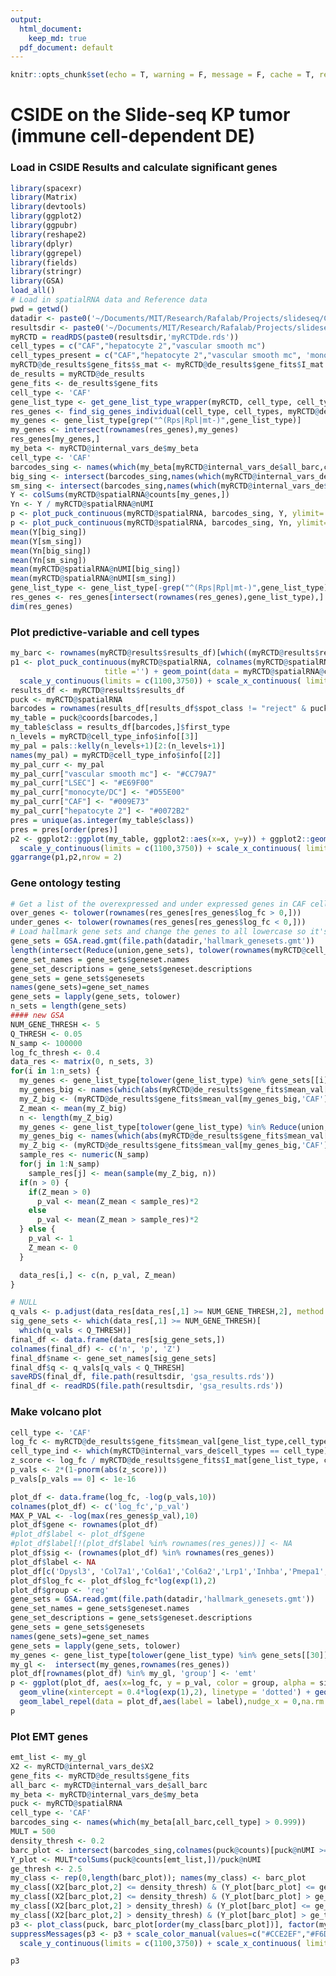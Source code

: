 ```yaml
---
output:  
  html_document:
    keep_md: true
  pdf_document: default
---
```


```r
knitr::opts_chunk$set(echo = T, warning = F, message = F, cache = T, results = 'hide')
```

# CSIDE on the Slide-seq KP tumor (immune cell-dependent DE)

### Load in CSIDE Results and calculate significant genes

```r
library(spacexr)
library(Matrix)
library(devtools)
library(ggplot2)
library(ggpubr)
library(reshape2)
library(dplyr)
library(ggrepel)
library(fields)
library(stringr)
library(GSA)
load_all()
# Load in spatialRNA data and Reference data
pwd = getwd()
datadir <- paste0('~/Documents/MIT/Research/Rafalab/Projects/slideseq/Cell Demixing/ContentStructure/CSIDE/data/tumor','/')
resultsdir <- paste0('~/Documents/MIT/Research/Rafalab/Projects/slideseq/Cell Demixing/ContentStructure/CSIDE/results/ResultsTumor','/')
myRCTD = readRDS(paste0(resultsdir,'myRCTDde.rds'))
cell_types = c("CAF","hepatocyte 2","vascular smooth mc")
cell_types_present = c("CAF","hepatocyte 2","vascular smooth mc", 'monocyte/DC')
myRCTD@de_results$gene_fits$s_mat <- myRCTD@de_results$gene_fits$I_mat
de_results = myRCTD@de_results
gene_fits <- de_results$gene_fits
cell_type <- 'CAF'
gene_list_type <- get_gene_list_type_wrapper(myRCTD, cell_type, cell_types_present)
res_genes <- find_sig_genes_individual(cell_type, cell_types, myRCTD@de_results$gene_fits, gene_list_type,myRCTD@internal_vars_de$X2, fdr = 0.01, p_thresh = 0.001, log_fc_thresh = 0.4)
my_genes <- gene_list_type[grep("^(Rps|Rpl|mt-)",gene_list_type)]
my_genes <- intersect(rownames(res_genes),my_genes)
res_genes[my_genes,]
my_beta <- myRCTD@internal_vars_de$my_beta
cell_type <- 'CAF'
barcodes_sing <- names(which(my_beta[myRCTD@internal_vars_de$all_barc,cell_type] > 0.999))
big_sing <- intersect(barcodes_sing,names(which(myRCTD@internal_vars_de$X2[,2] > 0.5)))
sm_sing <- intersect(barcodes_sing,names(which(myRCTD@internal_vars_de$X2[,2] < 0.5)))
Y <- colSums(myRCTD@spatialRNA@counts[my_genes,])
Yn <- Y / myRCTD@spatialRNA@nUMI
p <- plot_puck_continuous(myRCTD@spatialRNA, barcodes_sing, Y, ylimit= c(0,100))
p <- plot_puck_continuous(myRCTD@spatialRNA, barcodes_sing, Yn, ylimit= c(0,0.05))
mean(Y[big_sing])
mean(Y[sm_sing])
mean(Yn[big_sing])
mean(Yn[sm_sing])
mean(myRCTD@spatialRNA@nUMI[big_sing])
mean(myRCTD@spatialRNA@nUMI[sm_sing])
gene_list_type <- gene_list_type[-grep("^(Rps|Rpl|mt-)",gene_list_type)]
res_genes <- res_genes[intersect(rownames(res_genes),gene_list_type),]
dim(res_genes)
```

### Plot predictive-variable and cell types

```r
my_barc <- rownames(myRCTD@results$results_df)[which((myRCTD@results$results_df$first_type == 'monocyte/DC' & myRCTD@results$results_df$spot_class != 'reject') | (myRCTD@results$results_df$second_type == 'monocyte/DC' & myRCTD@results$results_df$spot_class == 'doublet_certain' ))]
p1 <- plot_puck_continuous(myRCTD@spatialRNA, colnames(myRCTD@spatialRNA@counts) , myRCTD@internal_vars_de$X2[,2], 
                     title ='') + geom_point(data = myRCTD@spatialRNA@coords[my_barc,], size = 0.5, color = "#D55E00") +  ggplot2::scale_size_identity() + coord_fixed() + theme(legend.position="top")+ 
  scale_y_continuous(limits = c(1100,3750)) + scale_x_continuous( limits = c(2300,4800))+ geom_segment(aes(x = 2400, y = 1300, xend = 2784.6, yend = 1300), color = "black") + theme(axis.title.x=element_blank(),axis.text.x=element_blank(),axis.ticks.x=element_blank(), axis.title.y=element_blank(),axis.text.y=element_blank(),axis.ticks.y=element_blank()) + scale_colour_gradientn("Myeloid Density",breaks = c(0,1), labels = c(0,1), colors = pals::brewer.blues(20)[2:20], lim = c(0,1))
results_df <- myRCTD@results$results_df
puck <- myRCTD@spatialRNA
barcodes = rownames(results_df[results_df$spot_class != "reject" & puck@nUMI >= 100,])
my_table = puck@coords[barcodes,]
my_table$class = results_df[barcodes,]$first_type
n_levels = myRCTD@cell_type_info$info[[3]]
my_pal = pals::kelly(n_levels+1)[2:(n_levels+1)]
names(my_pal) = myRCTD@cell_type_info$info[[2]]
my_pal_curr <- my_pal
my_pal_curr["vascular smooth mc"] <- "#CC79A7"
my_pal_curr["LSEC"] <- "#E69F00"
my_pal_curr["monocyte/DC"] <- "#D55E00"
my_pal_curr["CAF"] <- "#009E73"
my_pal_curr["hepatocyte 2"] <- "#0072B2"
pres = unique(as.integer(my_table$class))
pres = pres[order(pres)]
p2 <- ggplot2::ggplot(my_table, ggplot2::aes(x=x, y=y)) + ggplot2::geom_point(ggplot2::aes(size = .4, shape=19,color=class)) + ggplot2::scale_color_manual("",values = my_pal_curr[pres], breaks = c('CAF','monocyte/DC','hepatocyte 2','vascular smooth mc', 'LSEC'), labels = c('Cancer cells','Myeloid cells','Hepatocytes','Vascular Smooth MC', 'LSEC'))+ ggplot2::scale_shape_identity() + ggplot2::theme_classic() + ggplot2::scale_size_identity() + coord_fixed() + theme(legend.position="top")+ guides(colour = guide_legend(override.aes = list(size=2)))+ 
  scale_y_continuous(limits = c(1100,3750)) + scale_x_continuous( limits = c(2300,4800))+ geom_segment(aes(x = 2400, y = 1300, xend = 2784.6, yend = 1300), color = "black") + theme(axis.title.x=element_blank(),axis.text.x=element_blank(),axis.ticks.x=element_blank(), axis.title.y=element_blank(),axis.text.y=element_blank(),axis.ticks.y=element_blank())
ggarrange(p1,p2,nrow = 2)
```

### Gene ontology testing

```r
# Get a list of the overexpressed and under expressed genes in CAF cells
over_genes <- tolower(rownames(res_genes[res_genes$log_fc > 0,]))
under_genes <- tolower(rownames(res_genes[res_genes$log_fc < 0,]))
# Load hallmark gene sets and change the genes to all lowercase so it's easier to work with.
gene_sets = GSA.read.gmt(file.path(datadir,'hallmark_genesets.gmt'))
length(intersect(Reduce(union,gene_sets), tolower(rownames(myRCTD@cell_type_info$info[[1]])))) / length(Reduce(union,gene_sets)) #check for overlap of genes
gene_set_names = gene_sets$geneset.names
gene_set_descriptions = gene_sets$geneset.descriptions
gene_sets = gene_sets$genesets
names(gene_sets)=gene_set_names
gene_sets = lapply(gene_sets, tolower)
n_sets = length(gene_sets)
#### new GSA
NUM_GENE_THRESH <- 5
Q_THRESH <- 0.05
N_samp <- 100000
log_fc_thresh <- 0.4
data_res <- matrix(0, n_sets, 3)
for(i in 1:n_sets) {
  my_genes <- gene_list_type[tolower(gene_list_type) %in% gene_sets[[i]]]
  my_genes_big <- names(which(abs(myRCTD@de_results$gene_fits$mean_val[my_genes,'CAF']) > log_fc_thresh))
  my_Z_big <- (myRCTD@de_results$gene_fits$mean_val[my_genes_big,'CAF'] / myRCTD@de_results$gene_fits$I_mat[my_genes_big,2])
  Z_mean <- mean(my_Z_big)
  n <- length(my_Z_big)
  my_genes <- gene_list_type[tolower(gene_list_type) %in% Reduce(union, gene_sets)]
  my_genes_big <- names(which(abs(myRCTD@de_results$gene_fits$mean_val[my_genes,'CAF']) > log_fc_thresh))
  my_Z_big <- (myRCTD@de_results$gene_fits$mean_val[my_genes_big,'CAF'] / myRCTD@de_results$gene_fits$I_mat[my_genes_big,2])
  sample_res <- numeric(N_samp)
  for(j in 1:N_samp)
    sample_res[j] <- mean(sample(my_Z_big, n))
  if(n > 0) {
    if(Z_mean > 0)
      p_val <- mean(Z_mean < sample_res)*2
    else
      p_val <- mean(Z_mean > sample_res)*2
  } else {
    p_val <- 1
    Z_mean <- 0
  }

  data_res[i,] <- c(n, p_val, Z_mean)
}

# NULL
q_vals <- p.adjust(data_res[data_res[,1] >= NUM_GENE_THRESH,2], method = 'BH')
sig_gene_sets <- which(data_res[,1] >= NUM_GENE_THRESH)[
  which(q_vals < Q_THRESH)]
final_df <- data.frame(data_res[sig_gene_sets,])
colnames(final_df) <- c('n', 'p', 'Z')
final_df$name <- gene_set_names[sig_gene_sets]
final_df$q <- q_vals[q_vals < Q_THRESH]
saveRDS(final_df, file.path(resultsdir, 'gsa_results.rds'))
final_df <- readRDS(file.path(resultsdir, 'gsa_results.rds'))
```

### Make volcano plot

```r
cell_type <- 'CAF'
log_fc <- myRCTD@de_results$gene_fits$mean_val[gene_list_type,cell_type]
cell_type_ind <- which(myRCTD@internal_vars_de$cell_types == cell_type)*2
z_score <- log_fc / myRCTD@de_results$gene_fits$I_mat[gene_list_type, cell_type_ind]
p_vals <- 2*(1-pnorm(abs(z_score)))
p_vals[p_vals == 0] <- 1e-16

plot_df <- data.frame(log_fc, -log(p_vals,10))
colnames(plot_df) <- c('log_fc','p_val')
MAX_P_VAL <- -log(max(res_genes$p_val),10)
plot_df$gene <- rownames(plot_df)
#plot_df$label <- plot_df$gene
#plot_df$label[!(plot_df$label %in% rownames(res_genes))] <- NA
plot_df$sig <- (rownames(plot_df) %in% rownames(res_genes))
plot_df$label <- NA
plot_df[c('Dpysl3', 'Col7a1','Col6a1','Col6a2','Lrp1','Inhba','Pmepa1','Timp3','Lrp1','Mgp','S100a13','Krt19','Krt79','S100a1','Ccl2','Spred1','Ecm1','Nfkb1','S100a10','S100a6','Krt18','Krt8','Krt14','Krtcap2'), 'label'] <- c('Dpysl3', 'Col7a1','Col6a1','Col6a2','Lrp1','Inhba','Pmepa1','Timp3','Lrp1','Mgp','S100a13','Krt19','Krt79','S100a1','Ccl2','Spred1','Ecm1','Nfkb1','S100a10','S100a6','Krt18','Krt8','Krt14','Krtcap2')
plot_df$log_fc <- plot_df$log_fc*log(exp(1),2)
plot_df$group <- 'reg'
gene_sets = GSA.read.gmt(file.path(datadir,'hallmark_genesets.gmt'))
gene_set_names = gene_sets$geneset.names
gene_set_descriptions = gene_sets$geneset.descriptions
gene_sets = gene_sets$genesets
names(gene_sets)=gene_set_names
gene_sets = lapply(gene_sets, tolower)
my_genes <- gene_list_type[tolower(gene_list_type) %in% gene_sets[[30]]]
my_gl <-  intersect(my_genes,rownames(res_genes))
plot_df[rownames(plot_df) %in% my_gl, 'group'] <- 'emt'
p <- ggplot(plot_df, aes(x=log_fc, y = p_val, color = group, alpha = sig)) + geom_point() + theme_classic()  +
  geom_vline(xintercept = 0.4*log(exp(1),2), linetype = 'dotted') + geom_vline(xintercept = -0.4*log(exp(1),2), linetype = 'dotted') +
  geom_label_repel(data = plot_df,aes(label = label),nudge_x = 0,na.rm = TRUE, show.legend = F, size = 4, label.padding = 0.1, max.overlaps = 15)+ xlab('Estimated cell type-specific DE by CSIDE') + ylab('CSIDE p-value') + scale_color_manual("", labels = c('EMT', 'Other'), values = c('#D55E00','black')) + xlab('Estimated cell type-specific DE by CSIDE') + ylab('CSIDE p-value') + scale_alpha_manual("", labels = c('Not significant', 'Significant'), values = c(0.2,1))#+ geom_label_repel(data = plot_df[plot_df$group == 'emt',],aes(label = label),nudge_x = 0,na.rm = TRUE, show.legend = F, size = 4, label.padding = 0.1, max.overlaps = 15) #plot_df[plot_df$group != 'emt',]
p

```

### Plot EMT genes

```r
emt_list <- my_gl
X2 <- myRCTD@internal_vars_de$X2
gene_fits <- myRCTD@de_results$gene_fits
all_barc <- myRCTD@internal_vars_de$all_barc
my_beta <- myRCTD@internal_vars_de$my_beta
puck <- myRCTD@spatialRNA
cell_type <- 'CAF'
barcodes_sing <- names(which(my_beta[all_barc,cell_type] > 0.999))
MULT = 500
density_thresh <- 0.2
barc_plot <- intersect(barcodes_sing,colnames(puck@counts)[puck@nUMI >= 200])
Y_plot <- MULT*colSums(puck@counts[emt_list,])/puck@nUMI
ge_thresh <- 2.5
my_class <- rep(0,length(barc_plot)); names(my_class) <- barc_plot
my_class[(X2[barc_plot,2] <= density_thresh) & (Y_plot[barc_plot] <= ge_thresh)] <- 1
my_class[(X2[barc_plot,2] <= density_thresh) & (Y_plot[barc_plot] > ge_thresh)] <- 3
my_class[(X2[barc_plot,2] > density_thresh) & (Y_plot[barc_plot] <= ge_thresh)] <- 2
my_class[(X2[barc_plot,2] > density_thresh) & (Y_plot[barc_plot] > ge_thresh)] <- 4
p3 <- plot_class(puck, barc_plot[order(my_class[barc_plot])], factor(my_class))
suppressMessages(p3 <- p3 + scale_color_manual(values=c("#CCE2EF","#F6DECC","#0072B2","#D55E00"))+ ggplot2::scale_shape_identity() + ggplot2::theme_classic() + ggplot2::scale_size_identity() + coord_fixed() + theme(legend.position="top")+ guides(colour = guide_legend(override.aes = list(size=2)))+ 
  scale_y_continuous(limits = c(1100,3750)) + scale_x_continuous( limits = c(2300,4800))+ geom_segment(aes(x = 2400, y = 1300, xend = 2784.6, yend = 1300), color = "black") + theme(axis.title.x=element_blank(),axis.text.x=element_blank(),axis.ticks.x=element_blank(), axis.title.y=element_blank(),axis.text.y=element_blank(),axis.ticks.y=element_blank()))

p3
```
